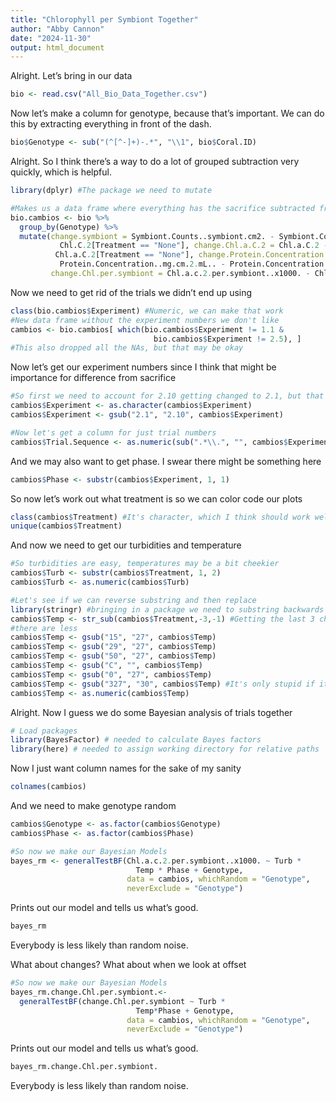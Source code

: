 ```yaml
---
title: "Chlorophyll per Symbiont Together"
author: "Abby Cannon"
date: "2024-11-30"
output: html_document
---
```


Alright. Let's bring in our data
```r
bio <- read.csv("All_Bio_Data_Together.csv")
```

Now let's make a column for genotype, because that's important. We can do this by extracting everything in front of the dash.
```r
bio$Genotype <- sub("(^[^-]+)-.*", "\\1", bio$Coral.ID)
```

Alright. So I think there's a way to do a lot of grouped subtraction very quickly, which is helpful.
```r
library(dplyr) #The package we need to mutate

#Makes us a data frame where everything has the sacrifice subtracted from it by genotype
bio.cambios <- bio %>%
  group_by(Genotype) %>%
  mutate(change.symbiont = Symbiont.Counts..symbiont.cm2. - Symbiont.Counts..symbiont.cm2.[Treatment == "None"], change.chla = Chl.a - Chl.a[Treatment == "None"], change.Chl.C.2 = Chl.C.2 - 
           Chl.C.2[Treatment == "None"], change.Chl.a.C.2 = Chl.a.C.2 - 
          Chl.a.C.2[Treatment == "None"], change.Protein.Concentration = 
           Protein.Concentration..mg.cm.2.mL.. - Protein.Concentration..mg.cm.2.mL..[Treatment == "None"], 
         change.Chl.per.symbiont = Chl.a.c.2.per.symbiont..x1000. - Chl.a.c.2.per.symbiont..x1000.[Treatment == "None"])
```

Now we need to get rid of the trials we didn't end up using
```r
class(bio.cambios$Experiment) #Numeric, we can make that work
#New data frame without the experiment numbers we don't like
cambios <- bio.cambios[ which(bio.cambios$Experiment != 1.1 & 
                                bio.cambios$Experiment != 2.5), ]
#This also dropped all the NAs, but that may be okay
```

Now let's get our experiment numbers since I think that might be importance for difference from sacrifice
```r
#So first we need to account for 2.10 getting changed to 2.1, but that's an easy fix
cambios$Experiment <- as.character(cambios$Experiment)
cambios$Experiment <- gsub("2.1", "2.10", cambios$Experiment)

#Now let's get a column for just trial numbers
cambios$Trial.Sequence <- as.numeric(sub(".*\\.", "", cambios$Experiment))
```

And we may also want to get phase. I swear there might be something here
```r
cambios$Phase <- substr(cambios$Experiment, 1, 1)
```

So now let's work out what treatment is so we can color code our plots
```r
class(cambios$Treatment) #It's character, which I think should work well
unique(cambios$Treatment)
```

And now we need to get our turbidities and temperature
```r
#So turbidities are easy, temperatures may be a bit cheekier
cambios$Turb <- substr(cambios$Treatment, 1, 2)
cambios$Turb <- as.numeric(cambios$Turb)

#Let's see if we can reverse substring and then replace
library(stringr) #bringing in a package we need to substring backwards
cambios$Temp <- str_sub(cambios$Treatment,-3,-1) #Getting the last 3 characters or less when
#there are less
cambios$Temp <- gsub("15", "27", cambios$Temp)
cambios$Temp <- gsub("29", "27", cambios$Temp)
cambios$Temp <- gsub("50", "27", cambios$Temp)
cambios$Temp <- gsub("C", "", cambios$Temp)
cambios$Temp <- gsub("0", "27", cambios$Temp)
cambios$Temp <- gsub("327", "30", cambios$Temp) #It's only stupid if it doesn't work
cambios$Temp <- as.numeric(cambios$Temp)
```

Alright. Now I guess we do some Bayesian analysis of trials together
```r
# Load packages
library(BayesFactor) # needed to calculate Bayes factors
library(here) # needed to assign working directory for relative paths 
```

Now I just want column names for the sake of my sanity
```r
colnames(cambios)
```

And we need to make genotype random
```r
cambios$Genotype <- as.factor(cambios$Genotype)
cambios$Phase <- as.factor(cambios$Phase)
```

```r
#So now we make our Bayesian Models
bayes_rm <- generalTestBF(Chl.a.c.2.per.symbiont..x1000. ~ Turb * 
                            Temp * Phase + Genotype, 
                          data = cambios, whichRandom = "Genotype", 
                          neverExclude = "Genotype")
```
Prints out our model and tells us what's good.
```r
bayes_rm
```
Everybody is less likely than random noise.

What about changes?
What about when we look at offset
```r
#So now we make our Bayesian Models
bayes_rm.change.Chl.per.symbiont.<- 
  generalTestBF(change.Chl.per.symbiont ~ Turb * 
                            Temp*Phase + Genotype, 
                          data = cambios, whichRandom = "Genotype", 
                          neverExclude = "Genotype")
```

Prints out our model and tells us what's good.
```r
bayes_rm.change.Chl.per.symbiont.
```
Everybody is less likely than random noise.

